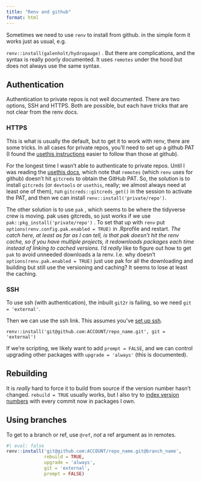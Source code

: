 ```yaml
---
title: "Renv and github"
format: html
---
```


Sometimes we need to use `renv` to install from github. in the simple form it works just as usual, e.g.

`renv::install(galenholt/hydrogauge)` . But there are complications, and the syntax is really poorly documented. It uses `remotes` under the hood but does not always use the same syntax.

## Authentication

Authentication to private repos is not well documented. There are two options, SSH and HTTPS. Both are possible, but each have tricks that are not clear from the renv docs.

### HTTPS

This is what is usually the default, but to get it to work with renv, there are some tricks. In all cases for private repos, you'll need to set up a github PAT (I found the [usethis instructions](https://usethis.r-lib.org/articles/git-credentials.html) easier to follow than those at github).

For the longest time I wasn't able to authenticate to private repos. Until I was reading the [usethis docs](https://usethis.r-lib.org/articles/git-credentials.html), which note that `remotes` (which `renv` uses for github) doesn't hit `gitcreds` to obtain the GitHub PAT. So, the solution is to install `gitcreds` (or `devtools` or `usethis`, really; we almost always need at least one of them), run `gitcreds::gitcreds_get()` in the session to activate the PAT, and then we can install `renv::install('private/repo')`.

The other solution is to use `pak` , which seems to be where the tidyverse crew is moving. pak uses gitcreds, so just works if we use `pak::pkg_install('private/repo')` . To set that up with `renv` put `options(renv.config.pak.enabled = TRUE)` in .Rprofile and restart. *The catch here, at least as far as I can tell, is that pak doesn't hit the renv cache, so if you have multiple projects, it redownloads packages each time instead of linking to cached versions.* I'd *really* like to figure out how to get `pak` to avoid unneeded downloads a la renv. I.e. why doesn't `options(renv.pak.enabled = TRUE)` just use pak for all the downloading and building but still use the versioning and caching? It seems to lose at least the caching.

### SSH

To use ssh (with authentication), the inbuilt `git2r` is failing, so we need `git = 'external'`.

Then we can use the ssh link. This assumes you've [set up ssh](../small_helpers/private_github_notes.qmd).

`renv::install('git@github.com:ACCOUNT/repo_name.git', git = 'external')`

If we're scripting, we likely want to add `prompt = FALSE`, and we can control upgrading other packages with `upgrade = 'always'` (this is documented).

## Rebuilding

It is *really* hard to force it to build from source if the version number hasn't changed. `rebuild = TRUE` usually works, but I also try to [index version numbers](../package/indexing_version.qmd) with every commit now in packages I own.

## Using branches

To get to a branch or ref, use `@ref`, *not* a ref argument as in remotes.

```r
#| eval: false
renv::install('git@github.com:ACCOUNT/repo_name.git@branch_name', 
              rebuild = TRUE, 
              upgrade = 'always', 
              git = 'external', 
              prompt = FALSE)
```
